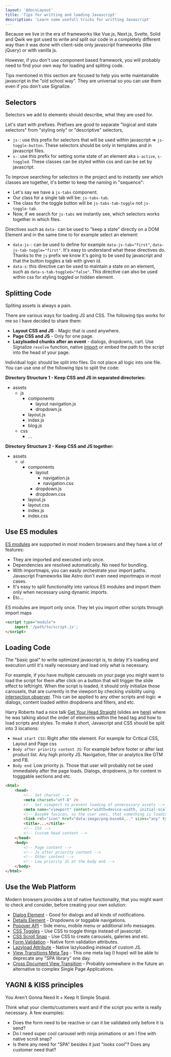 ```yaml
---
layout: '@docsLayout'
title: 'Tips for writting and loading Javascript'
description: 'Learn some usefull tricks for writting Javascript'
---
```


Because we live in the era of frameworks like Vue.js, Next.js, Svelte, Solid and Qwik we got used to write and split our code in a completely different way than it was done with client-side only javascript frameworks (like jQuery) or with vanilla js.

However, if you don't use component based framework, you will probably need to find your own way for loading and spliting code.

Tips mentioned in this section are focused to help you write maintainable javascript in the "old school way". They are universal so you can use them even if you don't use Signalize.

## Selectors
Selectors we add to elements should describe, what they are used for.

Let's start with prefixes. Prefixes are good to separate "logical and state selectors" from "styling only" or "descriptive" selectors,
- `js-`: use this prefix for selectors that will be used within javascript => `js-toggle-button`. These selectors should be only in templates and in javascript files.
- `s-`: use this prefix for setting some state of an element aka `s-active`, `s-toggled`. These classes can be styled within css and can be set by javascript.

To improve searching for selectors in the project and to instantly see which classes are together, it's better to keep the naming in "sequence":
- Let's say we have a `js-tabs` component.
- Our class for a single tab will be: `js-tabs-tab`.
- The class for the toggle button will be `js-tabs-tab-toggle` not `js-toggle-tab`.
- Now, if we search for `js-tabs` we instantly see, which selectors works together in which files.

Directives such as `data-` can be used to "keep a state" directly on a DOM Element  and in the same time to for example select an element:
- `data-js-`: can be used to define for example `data-js-tab="first"`, `data-js-tab-toggle="first"`. It's easy to understand what these directives do. Thanks to the `js` prefix we know it's going to be used by javascript and that the button toggles a tab with given id.
- `data-s`: this directive can be used to maintain a state on an element, such as `data-s-tab-toggled="false"`. This directive can also be used within css for styling toggled or hidden element.

## Splitting Code
Spliting assets is always a pain.

There are various ways for loading JS and CSS. The following tips works for me so I have decided to share them:
- **Layout CSS and JS** - Magic that is used anywhere.
- **Page CSS and JS** - Only for one page.
- **Lazyloaded chunks after an event** - dialogs, dropdowns, cart. Use Signalize `resolve` function, native [import](https://developer.mozilla.org/en-US/docs/Web/JavaScript/Reference/Operators/import) or embed the path to the script into the head of your page.

Individual logic should be split into files. Do not place all logic into one file. You can use one of the following tips to split the code:

**Directory Structure 1 - Keep CSS and JS in separated directories:**
- assets
	- js
		- components
			- layout
				navigation.js
			- dropdown.js
		- layout.js
		- index.js
		- blog.js
	- css
		- ...

**Directory Structure 2 - Keep CSS and JS together:**
- assets
	- ui
		- components
			- layout
				- navigation.js
				- navigation.css
			- dropdown.js
			- dropdown.css
		- layout.js
		- layout.css
		- index.js
		- index.css

## Use ES modules

[ES modules](https://developer.mozilla.org/en-US/docs/Web/JavaScript/Guide/Modules) are supported in most modern browsers and they have a lot of features:
- They are imported and executed only once.
- Dependencies are resolved automatically. No need for bundling.
- With importmaps, you can easily orchestrate your import paths. Javascript Frameworks like Astro don't even need importmaps in most cases.
- It's easy to split functionality into various ES modules and import them only when necessary using dynamic imports.
- Etc...

ES modules are import only once. They let you import other scripts through import maps

```html
<script type="module">
	import '/path/to/script.js';
</script>
```

## Loading Code

The "basic goal" to write optimized javascript is, to delay it's loading and execution until it's really necessary and load only what is necessary.

For example, if you have multiple carousels on your page you might want to load the script for them after click on a button that will trigger the slide effect to left/right. When the script is loaded, it should only initialize those carousels, that are currently in the viewport by checking visibility using [intersection observer](/docs/modules/intersection-observer).
This can be applied to any other scripts and logic => dialogs, content loaded within dropdowns and filters, and etc.

Harry Roberts had a nice talk [Get Your Head Straight](https://www.smashingmagazine.com/2021/09/css-head-tag/) (slides are [here](https://speakerdeck.com/csswizardry/get-your-head-straight)) where he was talking about the order of elements within the head tag and how to load scripts and styles.
To make it short, Javascript and CSS should be split into 3 locations:
- `Head start CSS`: Right after title element. For example for Critical CSS, Layout and Page css
- `Body after priority content JS`: For example before footer or after last product list. Any high priority JS. Navigation, filter or analytics like GTM and FB.
- `Body end`: Low priority js. Those that user will probably not be used immediately after the page loads. Dialogs, dropdowns, js for content in togggable sections and etc.

```html
<html>
	<head>
		<!-- Set charset -->
		<meta charset="utf-8" />
		<!-- Set viewport to prevent loading of unnecessary assets -->
		<meta name="viewport" content="width=device-width, initial-scale=1, viewport-fit=cover" />
		<!-- Base64 favicon, so the user sees, that something is loading -->
		<link rel="icon" href="data:image/png:base64,.." sizes="any" type="image/png">
		<title>...</title>
		<!-- CSS -->
		<!-- Custom head content -->
	</head>
	<body>
		<!-- Page content -->
		<!-- Js after priority content -->
		<!-- Other content -->
		<!-- Low priority JS at the body end -->
	</body>
</html>
```

## Use the Web Platform

Modern browsers provides a lot of native functionality, that you might want to check and consider, before creating your own solution:
- [Dialog Element](https://developer.mozilla.org/en-US/docs/Web/HTML/Element/dialog) - Good for dialogs and all kinds of notifications.
- [Details Element](https://developer.mozilla.org/en-US/docs/Web/HTML/Element/details) - Dropdowns or toggable navigations.
- [Popover API](https://developer.mozilla.org/en-US/docs/Web/API/Popover_API) - Side menu, mobile menu or additional info messages.
- [CSS Toggles](https://tabatkins.github.io/css-toggle/#introduction) - Use CSS to toggle things instead of javascript.
- [CSS Scroll Snap](https://developer.mozilla.org/en-US/docs/Web/CSS/CSS_scroll_snap) - Use CSS to create carousels, galeries and etc.
- [Form Validation](https://developer.mozilla.org/en-US/docs/Learn/Forms/Form_validation) - Native form validation attributes.
- [Lazyload Attribute](https://developer.mozilla.org/en-US/docs/Web/Performance/Lazy_loading) - Native lazyloading instead of custom JS.
- [View Transitions Meta Tag](https://developer.chrome.com/blog/spa-view-transitions-land/#transitions-across-documents) - This one meta tag (I hope) will be able to deprecate any "SPA library" one day.
- [Cross Document View Transition](https://developer.chrome.com/docs/web-platform/view-transitions/cross-document) - Probably somewhere in the future an alternative to complex Single Page Applications.

## YAGNI & KISS principles
You Aren't Gonna Need It + Keep It Simple Stupid.

Think what your clients/customers want and if the script you write is really necessary. A few examples:
- Does the form need to be reactive or can it be validated only before it is send?
- Do I need super cool carousel with ninja animations or am I fine with native scroll snap?
- Is there any need for "SPA" besides it just "looks cool"? Does any customer need that?

